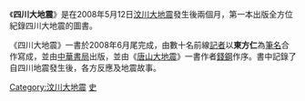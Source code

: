 《'''四川大地震'''》是在2008年5月12日[[汶川大地震|汶川大地震]]發生後兩個月，第一本出版全方位紀錄四川大地震的圖書。

《四川大地震》一書於2008年6月尾完成，由數十名前線[[記者|記者]]以'''東方仁'''為[[筆名|筆名]]合作寫成，並由[[香港中華書局|中華書局]]出版，並由《[[唐山大地震_(報告文學)|唐山大地震]]》一書作者[[錢鋼|錢鋼]]作序。書中記錄了自四川地震發生後，各方反應及地震故事。

{{Pub-stub}}
{{汶川大地震}}
[[Category:汶川大地震|Category:汶川大地震]]
[[Category:中文書籍|史]]